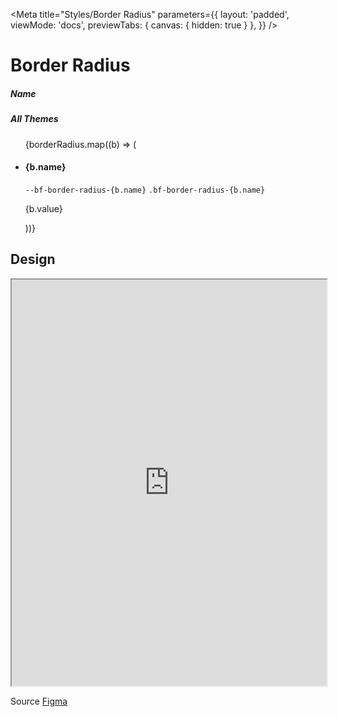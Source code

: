 
<Meta
    title="Styles/Border Radius"
    parameters={{
        layout: 'padded',
        viewMode: 'docs',
        previewTabs: { canvas: { hidden: true } },
    }}
/>

# Border Radius

<Canvas withSource="none">
    <div>
        <div className="d-flex align-items-center gap-4 w-100">
            <div className="w-65">
                <h5 className="mb-0">Name</h5>
            </div>
            <div className="w-35">
                <h5 className="mb-0">All Themes</h5>
            </div>
        </div>
        <ul className="list-unstyled">
            {borderRadius.map((b) => (
                <li key={b.name} className="d-flex align-items-center gap-4 w-100 border-top pt-3 mt-3">
                    <div className="w-65 d-flex align-items-start gap-4">
                        <h4 className="mb-0" style={{ width: '8rem' }}>
                            {b.name}
                        </h4>
                        <div className="d-flex flex-column">
                            <code>--bf-border-radius-{b.name}</code>
                            <code>.bf-border-radius-{b.name}</code>
                        </div>
                    </div>
                    <div className="w-35 d-flex align-items-center gap-4">
                        <p className="bf-text mb-0">{b.value}</p>
                        <div
                            className={`bf-border-radius-${b.name} border bf-border-color-primary`}
                            style={{ width: '40px', height: '40px' }}
                        ></div>
                    </div>
                </li>
            ))}
        </ul>
    </div>
</Canvas>

## Design

<iframe
    width="100%"
    height="650"
    src="https://www.figma.com/embed?embed_host=share&url=https%3A%2F%2Fwww.figma.com%2Ffile%2F7bTmk29aCBl7rCFszffYPr%2FDS---Components-%2526-styles%3Fnode-id%3D427%253A40%26t%3DiZBI4FI6xviC8HTv-1"
    allowfullscreen
></iframe>

Source [Figma](https://www.figma.com/file/7bTmk29aCBl7rCFszffYPr/DS---Components-%26-styles?node-id=427%3A40&t=iZBI4FI6xviC8HTv-1)

